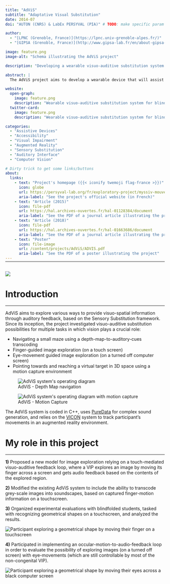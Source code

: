 ```yaml
---
title: "AdViS"
subtitle: "Adaptative Visual Substitution"
date: 2014-07
doi: "AUTON (CNRS) & LabEx PERSYVAL (PIA)" # TODO: make specific param

author:
  - "[LPNC (Grenoble, France)](https://lpnc.univ-grenoble-alpes.fr/)"
  - "[GIPSA (Grenoble, France)](http://www.gipsa-lab.fr/en/about-gipsa-lab.php)"

image: feature.png
image-alt: "Schema illustrating the AdViS project"

description: "Developing a wearable visuo-auditive substitution system to assist Visually Impaired People in navigation and object-reaching tasks."

abstract: |
  The AdViS project aims to develop a wearable device that will assist Visually Impaired People during **spatial interaction tasks** (such as **indoor navigation** and **object-reaching**), using an audio-based Human-Machine Interface which converts relevant spatial metrics into ergonomic auditory cues.

website:
  open-graph:
    image: feature.png
    description: "Wearable visuo-auditive substitution system for blind navigation and object-reaching"
  twitter-card:
    image: feature.png
    description: "Wearable visuo-auditive substitution system for blind navigation and object-reaching"

categories:
  - "Assistive Devices"
  - "Accessibility"
  - "Visual Impairment"
  - "Augmented Reality"
  - "Sensory Substitution"
  - "Auditory Interface"
  - "Computer Vision"

# Dirty trick to get some links/buttons
about:
  links:
    - text: "Project's homepage ({{< iconify twemoji flag-france >}})"
      icon: globe
      url: https://persyval-lab.org/fr/exploratory-project/myssiv-mouvements-des-yeux-substitution-sensorielle-immersion-virtuelle
      aria-label: "See the project's official website (in French)"
    - text: "Article (2015)"
      icon: file-pdf
      url: https://hal.archives-ouvertes.fr/hal-01128384/document
      aria-label: "See the PDF of a journal article illustrating the project (2015)"
    - text: "Article (2018)"
      icon: file-pdf
      url: https://hal.archives-ouvertes.fr/hal-01663686/document
      aria-label: "See the PDF of a journal article illustrating the project (2018)"
    - text: "Poster"
      icon: file-image
      url: /content/projects/AdViS/ADVIS.pdf
      aria-label: "See the PDF of a poster illustrating the project"
---
```


<hr style="margin-bottom: 30px; margin-top: -12px">

![](feature.png){.preview-image fig-alt="Image illustrating the project"}

# Introduction
***

AdViS aims to explore various ways to provide visuo-spatial information through auditory feedback, based on the Sensory Substitution framework. Since its inception, the project investigated visuo-auditive substitution possibilities for multiple tasks in which vision plays a crucial role:

-   Navigating a small maze using a depth-map-to-auditory-cues transcoding  
-   Finger-guided image exploration (on a touch screen)  
-   Eye-movement guided image exploration (on a turned off computer screen)  
-   Pointing towards and reaching a virtual target in 3D space using a motion capture environment

:::{layout="[47,53]"}

![AdViS - Depth Map navigation](advis-diagram.png){alt="AdViS system's operating diagram"}

![AdViS - Motion Capture](feature.png){.preview-image alt="AdViS system's operating diagram with motion capture"}

:::

The AdViS system is coded in C++, uses [PureData](https://puredata.info/) for complex sound generation, and relies on the [VICON](https://www.vicon.com/) system to track participant's movements in an augmented reality environment.


# My role in this project
***

**1)**  Proposed a new model for image exploration relying on a touch-mediated visuo-auditive feedback loop, where a VIP explores an image by moving its finger across a screen and gets audio feedback based on the contents of the explored region.

**2)**  Modified the existing AdViS system to include the ability to transcode grey-scale images into soundscapes, based on captured finger-motion information on a touchscreen.

**3)**  Organized experimental evaluations with blindfolded students, tasked with recognizing geometrical shapes on a touchscreen, and analyzed the results.

![](geom-finger.jpg){alt="Participant exploring a geometrical shape by moving their finger on a touchscreen"}

**4)**  Participated in implementing an occular-motion-to-audio-feedback loop in order to evaluate the possibility of exploring images (on a turned off screen) with eye-movements (which are still controllable by most of the non-congenital VIP).

![](geom-eye.jpg){alt="Participant exploring a geometrical shape by moving their eyes across a black computer screen"}
